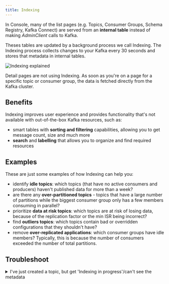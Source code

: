 ```yaml
---
title: Indexing
---
```


In Console, many of the list pages (e.g. Topics, Consumer Groups, Schema Registry, Kafka Connect) are served from an **internal table** instead of making *AdminClient* calls to Kafka.

Theses tables are updated by a background process we call Indexing. The Indexing process collects changes to your Kafka every 30 seconds and stores that metadata in internal tables.

![Indexing explained](/images/indexing-explained.png)

<Info>
Detail pages are not using Indexing. As soon as you're on a page for a specific topic or consumer group, the data is fetched directly from the Kafka cluster.
</Info>

## Benefits

Indexing improves user experience and provides functionality that's not available with out-of-the-box Kafka resources, such as:

- smart tables with **sorting and filtering** capabilities, allowing you to get message count, size and much more
- **search** and **labelling** that allows you to organize and find required resources

## Examples

These are just some examples of how Indexing can help you:

- identify **idle topics**: which topics (that have no active consumers and producers) haven't published data for more than a week?
- are there any **over-partitioned topics** - topics that have a large number of partitions while the biggest consumer group only has a few members consuming in parallel?
- prioritize **data at risk topics**: which topics are at risk of losing data, because of the replication factor or the min ISR being incorrect?
- find **outliers topics**: which topics contain bad or overridden configurations that they shouldn't have?
- remove **over-replicated applications**: which consumer groups have idle members? Typically, this is because the number of consumers exceeded the number of total partitions.

## Troubleshoot

<details>
<summary>I've just created a topic, but get 'Indexing in progress'/can't see the metadata</summary>
<div>
Topics created 'now' would not be indexed until the next Indexing cycle. This means they wouldn't appear in Console for up to 30 seconds. To mitigate this, we've come up with a counter-measure: any user request to the topic list will ALWAYS make one *AdminClient* call to Kafka: `listTopics`. It’s cheap, simple and will only return the topic names. So, when topics are listed in Console, 99% of the time Indexing will serve all the topics with all the columns (name, partitions, count, size, etc.) and 1% of the time Indexing will serve most topics except for one or two **not-indexed yet** where only the name will be available.
</div>
</details>
